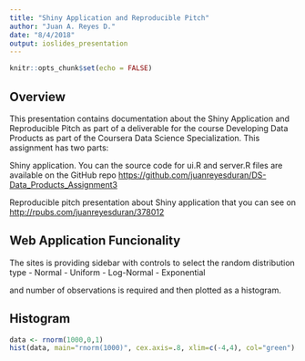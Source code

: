 ```yaml
---
title: "Shiny Application and Reproducible Pitch"
author: "Juan A. Reyes D."
date: "8/4/2018"
output: ioslides_presentation
---
```


```r
knitr::opts_chunk$set(echo = FALSE)
```

## Overview

This presentation contains documentation about the Shiny Application and Reproducible Pitch as part of a deliverable for the course Developing Data Products as part of the Coursera Data Science Specialization. This assignment has two parts:
 
Shiny application. You can the source code for ui.R and server.R files are available on the GitHub repo <https://github.com/juanreyesduran/DS-Data_Products_Assignment3>

Reproducible pitch presentation about Shiny application that you can see on <http://rpubs.com/juanreyesduran/378012>

## Web Application Funcionality

The sites is providing sidebar with controls to select the random distribution type 
- Normal 
- Uniform
- Log-Normal
- Exponential

and number of observations is required and then plotted as a histogram.


## Histogram

```r
data <- rnorm(1000,0,1)
hist(data, main="rnorm(1000)", cex.axis=.8, xlim=c(-4,4), col="green")
```
